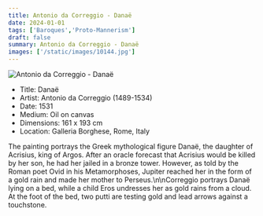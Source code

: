 ```yaml
---
title: Antonio da Correggio - Danaë
date: 2024-01-01
tags: ['Baroques','Proto-Mannerism']
draft: false
summary: Antonio da Correggio - Danaë
images: ['/static/images/10144.jpg']
---
```


![Antonio da Correggio - Danaë](/static/images/10144.jpg)

* Title: Danaë
* Artist: Antonio da Correggio (1489-1534)
* Date: 1531
* Medium: Oil on canvas
* Dimensions: 161 x 193 cm
* Location: Galleria Borghese, Rome, Italy

The painting portrays the Greek mythological figure Danaë, the daughter of Acrisius, king of Argos. After an oracle forecast that Acrisius would be killed by her son, he had her jailed in a bronze tower. However, as told by the Roman poet Ovid in his Metamorphoses, Jupiter reached her in the form of a gold rain and made her mother to Perseus.\n\nCorreggio portrays Danaë lying on a bed, while a child Eros undresses her as gold rains from a cloud. At the foot of the bed, two putti are testing gold and lead arrows against a touchstone.
